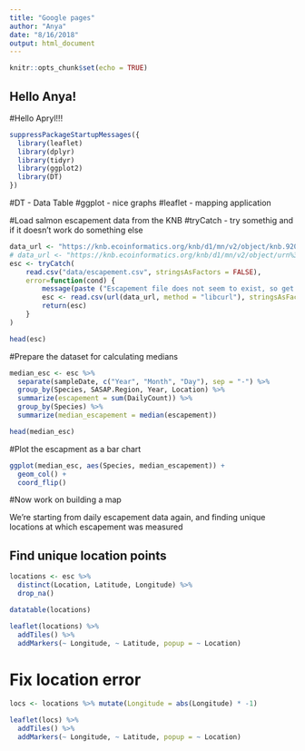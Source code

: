 ```yaml
---
title: "Google pages"
author: "Anya"
date: "8/16/2018"
output: html_document
---
```


```r
knitr::opts_chunk$set(echo = TRUE)
```
## Hello Anya!
#Hello Apryl!!!
```r
suppressPackageStartupMessages({
  library(leaflet)
  library(dplyr)
  library(tidyr)
  library(ggplot2)
  library(DT)
})
```

#DT - Data Table
#ggplot - nice graphs
#leaflet - mapping application

 #Load salmon escapement data from the KNB
 #tryCatch - try somethig and if it doesn't work do something else
```r
data_url <- "https://knb.ecoinformatics.org/knb/d1/mn/v2/object/knb.92020.1"
# data_url <- "https://knb.ecoinformatics.org/knb/d1/mn/v2/object/urn%3Auuid%3Af119a05b-bbe7-4aea-93c6-85434dcb1c5e"
esc <- tryCatch(
    read.csv("data/escapement.csv", stringsAsFactors = FALSE),
    error=function(cond) {
        message(paste ("Escapement file does not seem to exist, so get it from the KNB."))
        esc <- read.csv(url(data_url, method = "libcurl"), stringsAsFactors = FALSE)
        return(esc)
    }
)

head(esc)
```
 #Prepare the dataset for calculating medians
 
```r
median_esc <- esc %>% 
  separate(sampleDate, c("Year", "Month", "Day"), sep = "-") %>% 
  group_by(Species, SASAP.Region, Year, Location) %>% 
  summarize(escapement = sum(DailyCount)) %>% 
  group_by(Species) %>% 
  summarize(median_escapement = median(escapement))

head(median_esc)
```
#Plot the escapment as a bar chart

```r
ggplot(median_esc, aes(Species, median_escapement)) +
  geom_col() +
  coord_flip()
```

#Now work on building a map

We're starting from daily escapement data again, and finding unique locations at which escapement was measured

## Find unique location points

```r
locations <- esc %>% 
  distinct(Location, Latitude, Longitude) %>% 
  drop_na()

datatable(locations)
```
```r
leaflet(locations) %>% 
  addTiles() %>% 
  addMarkers(~ Longitude, ~ Latitude, popup = ~ Location)
```

# Fix location error
```r
locs <- locations %>% mutate(Longitude = abs(Longitude) * -1)

leaflet(locs) %>% 
  addTiles() %>% 
  addMarkers(~ Longitude, ~ Latitude, popup = ~ Location)
```


